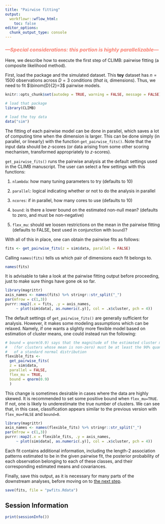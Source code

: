 ```yaml
---
title: "Pairwise fitting"
output: 
  workflowr::wflow_html:
    toc: false
editor_options:
  chunk_output_type: console
---
```


### <i><b><span style="color:salmon">---Special considerations: this portion is highly parallelizable---</span></b></i>

Here, we describe how to execute the first step of CLIMB: pairwise fitting (a composite likelihood method).

First, load the package and the simulated dataset. This **toy** dataset has $n=1500$ observations across $D=3$ conditions (*that is,* dimensions). Thus, we need to fit $\binom{D}{2}=3$ pairwise models.

```r
knitr::opts_chunk$set(autodep = TRUE, warning = FALSE, message = FALSE)
```

```r
# load that package
library(CLIMB)

# load the toy data
data("sim")
```

The fitting of each pairwise model can be done in parallel, which saves a lot of computing time when the dimension is larger. This can be done simply (in parallel, or linearly) with the function `get_pairwise_fits()`. Note that the input data should be $z$-scores (or data arising from some other scoring mechanism, transformed appropriately to $z$-scores).

`get_pairwise_fits()` runs the pairwise analysis at the default settings used in the CLIMB manuscript. The user can select a few settings with this functions:

1. `nlambda`: how many tuning parameters to try (defaults to 10)

2. `parallel`: logical indicating whether or not to do the analysis in parallel

3. `ncores`: if in parallel, how many cores to use (defaults to 10)

4. `bound`: is there a lower bound on the estimated non-null mean? (defaults to zero, and must be non-negative)

5. `flex_mu`: should we loosen restrictions on the mean in the pairwise fitting (defaults to FALSE, best used in conjunction with `bound`)?

With all of this in place, one can obtain the pairwise fits as follows:
```r
fits <- get_pairwise_fits(z = sim$data, parallel = FALSE)
```

Calling `names(fits)` tells us which pair of dimensions each fit belongs to. 
```r
names(fits)
```

It is advisable to take a look at the pairwise fitting output before proceeding, just to make sure things have gone ok so far.

```r
library(magrittr)
axis_names <- names(fits) %>% stringr::str_split("_")
par(mfrow = c(1,3))
purrr::map2(.x = fits, .y = axis_names,
     ~ plot(sim$data[, as.numeric(.y)], col = .x$cluster, pch = 4))
```

The default settings of `get_pairwise_fits()` are generally sufficient for analysis. However, it makes some modeling assumptions which can be relaxed. Namely, if one wants a slightly more flexible model based on estimation of cluster means, one could instead run the following:

```r
# bound = qnorm(0.9) says that the magnitude of the estimated cluster means
#   (for clusters whose mean is non-zero) must be at least the 90% quantile
#   of a standard normal distribution
flexible_fits <-
  get_pairwise_fits(
  z = sim$data,
  parallel = FALSE,
  flex_mu = TRUE,
  bound = qnorm(0.9)
  )
```

This change is sometimes desirable in cases where the data are highly skewed. It is recommended to set some positive bound when `flex_mu=TRUE`. If not, one is likely to underestimate the true number of clusters. We can see that, in this case, classification appears similar to the previous version with `flex_mu=FALSE` and `bound=0`.

```r
library(magrittr)
axis_names <- names(flexible_fits) %>% stringr::str_split("_")
par(mfrow = c(1,3))
purrr::map2(.x = flexible_fits, .y = axis_names,
     ~ plot(sim$data[, as.numeric(.y)], col = .x$cluster, pch = 4))
```

Each fit contains additional information, including the length-2 association patterns estimated to be in the given pairwise fit, the posterior probability of each observation belonging to each of these classes, and their corresponding estimated means and covariances.

Finally, save this output, as it is necessary for many parts of the downstream analyses, before moving on to [the next step](candidate_latent_classes.html).

```r
save(fits, file = "pwfits.Rdata")
```

## Session Information

```r
print(sessionInfo())
```